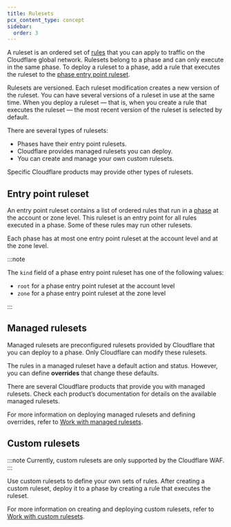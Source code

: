 ```yaml
---
title: Rulesets
pcx_content_type: concept
sidebar:
  order: 3
---
```


A ruleset is an ordered set of [rules](/ruleset-engine/about/rules/) that you can apply to traffic on the Cloudflare global network. Rulesets belong to a phase and can only execute in the same phase. To deploy a ruleset to a phase, add a rule that executes the ruleset to the [phase entry point ruleset](/ruleset-engine/about/rulesets/#entry-point-ruleset).

Rulesets are versioned. Each ruleset modification creates a new version of the ruleset. You can have several versions of a ruleset in use at the same time. When you deploy a ruleset — that is, when you create a rule that executes the ruleset — the most recent version of the ruleset is selected by default.

There are several types of rulesets:

- Phases have their entry point rulesets.
- Cloudflare provides managed rulesets you can deploy.
- You can create and manage your own custom rulesets.

Specific Cloudflare products may provide other types of rulesets.

## Entry point ruleset

An entry point ruleset contains a list of ordered rules that run in a [phase](/ruleset-engine/about/phases/) at the account or zone level. This ruleset is an entry point for all rules executed in a phase. Some of these rules may run other rulesets.

Each phase has at most one entry point ruleset at the account level and at the zone level.

:::note

The `kind` field of a phase entry point ruleset has one of the following values:

- `root` for a phase entry point ruleset at the account level
- `zone` for a phase entry point ruleset at the zone level

:::

## Managed rulesets

Managed rulesets are preconfigured rulesets provided by Cloudflare that you can deploy to a phase. Only Cloudflare can modify these rulesets.

The rules in a managed ruleset have a default action and status. However, you can define **overrides** that change these defaults.

There are several Cloudflare products that provide you with managed rulesets. Check each product’s documentation for details on the available managed rulesets.

For more information on deploying managed rulesets and defining overrides, refer to [Work with managed rulesets](/ruleset-engine/managed-rulesets/).

## Custom rulesets

:::note
Currently, custom rulesets are only supported by the Cloudflare WAF.
:::

Use custom rulesets to define your own sets of rules. After creating a custom ruleset, deploy it to a phase by creating a rule that executes the ruleset.

For more information on creating and deploying custom rulesets, refer to [Work with custom rulesets](/ruleset-engine/custom-rulesets/).
